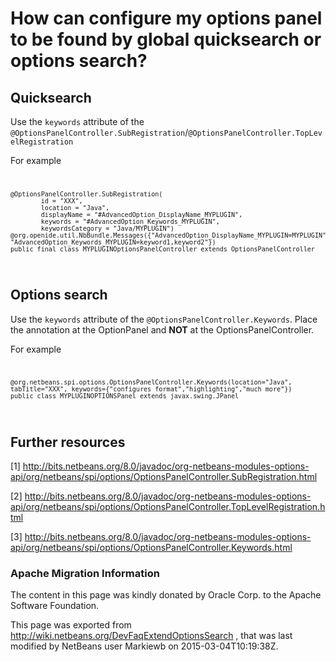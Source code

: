 <!--

    Licensed to the Apache Software Foundation (ASF) under one
    or more contributor license agreements.  See the NOTICE file
    distributed with this work for additional information
    regarding copyright ownership.  The ASF licenses this file
    to you under the Apache License, Version 2.0 (the
    "License"); you may not use this file except in compliance
    with the License.  You may obtain a copy of the License at

      http://www.apache.org/licenses/LICENSE-2.0

    Unless required by applicable law or agreed to in writing,
    software distributed under the License is distributed on an
    "AS IS" BASIS, WITHOUT WARRANTIES OR CONDITIONS OF ANY
    KIND, either express or implied.  See the License for the
    specific language governing permissions and limitations
    under the License.

-->
=How can configure my options panel to be found by global quicksearch or options search?=

==Quicksearch==

Use the <code>keywords</code> attribute of the <code>@OptionsPanelController.SubRegistration</code>/<code>@OptionsPanelController.TopLevelRegistration</code>


For example
<code>
<pre>
@OptionsPanelController.SubRegistration(
        id = "XXX",
        location = "Java",
        displayName = "#AdvancedOption_DisplayName_MYPLUGIN",
        keywords = "#AdvancedOption_Keywords_MYPLUGIN",
        keywordsCategory = "Java/MYPLUGIN")
@org.openide.util.NbBundle.Messages({"AdvancedOption_DisplayName_MYPLUGIN=MYPLUGIN", "AdvancedOption_Keywords_MYPLUGIN=keyword1,keyword2"})
public final class MYPLUGINOptionsPanelController extends OptionsPanelController
</pre>
</code>

==Options search==

Use the <code>keywords</code> attribute of the <code>@OptionsPanelController.Keywords</code>. Place the annotation at the OptionPanel and '''NOT''' at the OptionsPanelController.

For example
<code>
<pre>
@org.netbeans.spi.options.OptionsPanelController.Keywords(location="Java", tabTitle="XXX", keywords={"configures format","highlighting","much more"})
public class MYPLUGINOPTIONSPanel extends javax.swing.JPanel

</pre>
</code>

==Further resources==
[1] http://bits.netbeans.org/8.0/javadoc/org-netbeans-modules-options-api/org/netbeans/spi/options/OptionsPanelController.SubRegistration.html

[2] http://bits.netbeans.org/8.0/javadoc/org-netbeans-modules-options-api/org/netbeans/spi/options/OptionsPanelController.TopLevelRegistration.html

[3] http://bits.netbeans.org/8.0/javadoc/org-netbeans-modules-options-api/org/netbeans/spi/options/OptionsPanelController.Keywords.html

===Apache Migration Information===

The content in this page was kindly donated by Oracle Corp. to the
Apache Software Foundation.

This page was exported from http://wiki.netbeans.org/DevFaqExtendOptionsSearch , 
that was last modified by NetBeans user Markiewb 
on 2015-03-04T10:19:38Z.

